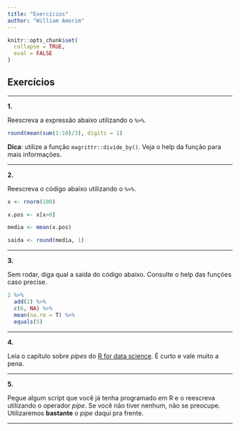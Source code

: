 ```yaml
---
title: "Exercícios"
author: "William Amorim"
---
```


```r
knitr::opts_chunk$set(
  collapse = TRUE,
  eval = FALSE
)
```

## Exercícios

--------------------------------------------------------------------------------

**1.**

Reescreva a expressão abaixo utilizando o `%>%`.

```r
round(mean(sum(1:10)/3), digits = 1)
```

**Dica**: utilize a função `magrittr::divide_by()`. Veja o help da função para mais informações.

--------------------------------------------------------------------------------

**2.**

Reescreva o código abaixo utilizando o `%>%`.

```r

x <- rnorm(100)

x.pos <- x[x>0]

media <- mean(x.pos)

saida <- round(media, 1)

```


--------------------------------------------------------------------------------

**3.**

Sem rodar, diga qual a saída do código abaixo. Consulte o help das funções caso precise.

```r
2 %>% 
  add(2) %>% 
  c(6, NA) %>% 
  mean(na.rm = T) %>% 
  equals(5)
```


--------------------------------------------------------------------------------

**4.**

Leia o capítulo sobre *pipes* do [R for data science](http://r4ds.had.co.nz/pipes.html). É curto e vale muito a pena.

--------------------------------------------------------------------------------

**5.**

Pegue algum script que você já tenha programado em R e o reescreva utilizando o operador *pipe*. Se você não tiver nenhum, não se preocupe. Utilizaremos **bastante** o *pipe* daqui pra frente.

--------------------------------------------------------------------------------
